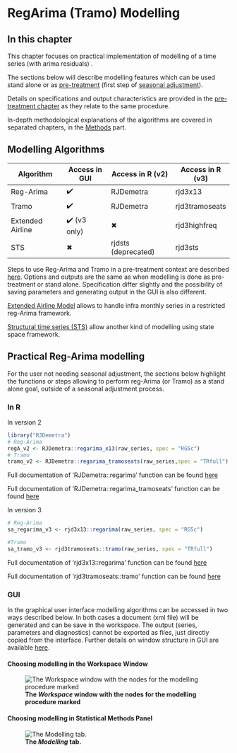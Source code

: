 # RegArima (Tramo) Modelling {#a-reg-a .unnumbered}

## In this chapter

This chapter focuses on practical implementation of modelling of a time series (with arima residuals) .

The sections below will describe modelling features which can be used stand alone or as [pre-treatment](#sa-pre-t) (first step of [seasonal adjustment](#sa-overview)).

Details on specifications and output characteristics are provided in the [pre-treatment chapter](#sa-pre-t) as they relate to the same procedure.

In-depth methodological explanations of the algorithms are covered in separated chapters, in the [Methods](#part-M) part.

## Modelling Algorithms

| Algorithm        | Access in GUI | Access in R (v2)    | Access in R (v3) |
|------------------|---------------|---------------------|------------------|
| Reg-Arima        | ✔️            | RJDemetra           | rjd3x13          |
| Tramo            | ✔️            | RJDemetra           | rjd3tramoseats   |
| Extended Airline | ✔️ (v3 only)  | ✖                   | rjd3highfreq     |
| STS              | ✖             | rjdsts (deprecated) | rjd3sts          |

Steps to use Reg-Arima and Tramo in a pre-treatment context are described [here](#sa-pre-t). Options and outputs are the same as when modelling is done as pre-treatment or stand alone. Specification differ slightly and the possibility of saving parameters and generating output in the GUI is also different.

[Extended Airline Model](#a-sa-hf) allows to handle infra monthly series in a restricted reg-Arima framework.

[Structural time series (STS)](#a-sa-bsm) allow another kind of modelling using state space framework.

## Practical Reg-Arima modelling

For the user not needing seasonal adjustment, the sections below highlight the functions or steps allowing to perform reg-Arima (or Tramo) as a stand alone goal, outside of a seasonal adjustment process.

### In R

In version 2

```r
library("RJDemetra")
# Reg-Arima
regA_v2 <- RJDemetra::regarima_x13(raw_series, spec = "RG5c")
# Tramo
tramo_v2 <- RJDemetra::regarima_tramoseats(raw_series,spec = "TRfull")
```

Full documentation of 'RJDemetra::regarima' function can be found [here](https://jdemetra.github.io/rjdemetra/reference/regarima.html)

Full documentation of 'RJDemetra::regarima_tramoseats' function can be found [here](https://jdemetra.github.io/rjdemetra/reference/regarima.html)

In version 3

```r
# Reg-Arima
sa_regarima_v3 <- rjd3x13::regarima(raw_series, spec = "RG5c")

#Tramo
sa_tramo_v3 <- rjd3tramoseats::tramo(raw_series, spec = "TRfull")

```

Full documentation of 'rjd3x13::regarima' function can be found [here](https://rjdemetra.github.io/rjd3x13/reference/regarima.html)

Full documentation of 'rjd3tramoseats::tramo' function can be found [here](https://rjdemetra.github.io/rjd3tramoseats/reference/tramo.html)

### GUI

In the graphical user interface modelling algorithms can be accessed in two ways described below. In both cases a document (xml file) will be generated and can be save in the workspace. The output (series, parameters and diagnostics) cannot be exported as files, just directly copied from the interface. Further details on window structure in GUI are available [here](#t-gui-sa).

#### Choosing modelling in the Workspace Window

![**The *Workspace* window with the nodes for the modelling procedure marked**](All_images/A_Ref_d1.jpg)

#### Choosing modelling in Statistical Methods Panel

![**The *Modelling* tab.**](All_images/Statistical%20methods%20menu%20modelling.png)
